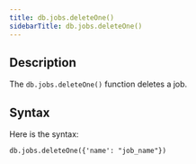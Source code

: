 ```yaml
---
title: db.jobs.deleteOne()
sidebarTitle: db.jobs.deleteOne()
---
```


## Description

The `db.jobs.deleteOne()` function deletes a job.

## Syntax

Here is the syntax:

```
db.jobs.deleteOne({'name': "job_name"})
```
